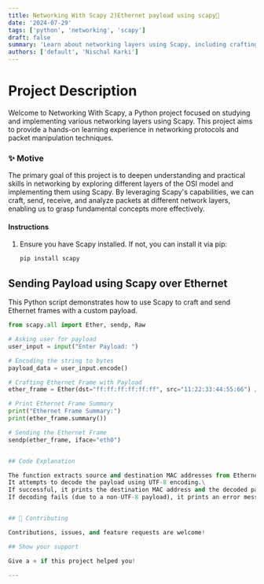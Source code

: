```yaml
---
title: Networking With Scapy 2)Ethernet payload using scapy👋
date: '2024-07-29'
tags: ['python', 'networking', 'scapy']
draft: false
summary: 'Learn about networking layers using Scapy, including crafting, sending, and sniffing Ethernet frames.'
authors: ['default', 'Nischal Karki']
---
```


# Project Description
Welcome to Networking With Scapy, a Python project focused on studying and implementing various networking layers using Scapy. This project aims to provide a hands-on learning experience in networking protocols and packet manipulation techniques.

### ✨ Motive
The primary goal of this project is to deepen understanding and practical skills in networking by exploring different layers of the OSI model and implementing them using Scapy. By leveraging Scapy's capabilities, we can craft, send, receive, and analyze packets at different network layers, enabling us to grasp fundamental concepts more effectively.

#### Instructions
1. Ensure you have Scapy installed. If not, you can install it via pip:

    ```bash
    pip install scapy
    ```

## Sending Payload using Scapy over Ethernet

This Python script demonstrates how to use Scapy to craft and send Ethernet frames with a custom payload.

```python
from scapy.all import Ether, sendp, Raw

# Asking user for payload
user_input = input("Enter Payload: ")

# Encoding the string to bytes
payload_data = user_input.encode()

# Crafting Ethernet Frame with Payload
ether_frame = Ether(dst="ff:ff:ff:ff:ff:ff", src="11:22:33:44:55:66") / Raw(load=payload_data)

# Print Ethernet Frame Summary
print("Ethernet Frame Summary:")
print(ether_frame.summary())

# Sending the Ethernet Frame
sendp(ether_frame, iface="eth0")


## Code Explanation

The function extracts source and destination MAC addresses from Ethernet frames.\
It attempts to decode the payload using UTF-8 encoding.\
If successful, it prints the destination MAC address and the decoded payload.\
If decoding fails (due to a non-UTF-8 payload), it prints an error message with the source MAC address;


## 🤝 Contributing

Contributions, issues, and feature requests are welcome!

## Show your support

Give a ⭐️ if this project helped you!

---
